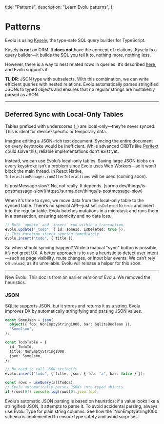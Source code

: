   title: "Patterns",
  description: "Learn Evolu patterns",
};


# Patterns

Evolu is using [Kysely](https://kysely.dev/), the type-safe SQL query builder for TypeScript.

Kysely **is not** an ORM. It **does not** have the concept of relations. Kysely **is** a query builder—it builds the SQL you tell it to, nothing more, nothing less.

However, there is a way to nest related rows in queries. It’s described [here](https://kysely.dev/docs/recipes/relations), and Evolu supports it.

**TL;DR**: JSON type with subselects. With this combination, we can write efficient queries with nested relations. Evolu automatically parses stringified JSONs to typed objects and ensures that no regular strings are mistakenly parsed as JSON.

---

## Deferred Sync with Local-Only Tables

Tables prefixed with underscores (`_`) are local-only—they’re never synced. This is ideal for device-specific or temporary data.

Imagine editing a JSON-rich text document. Syncing the entire document on every keystroke would be inefficient. While advanced CRDTs like [Peritext](https://www.inkandswitch.com/peritext) could solve this, reliable implementations don’t exist yet.

Instead, we can use Evolu’s local-only tables. Saving large JSON blobs on every keystroke isn’t a problem since Evolu uses Web Workers—so it won’t block the main thread. In React Native, `InteractionManager.runAfterInteractions` will be used (coming soon).

<Note>
  Is postMessage slow? No, not really. It depends.
  [surma.dev/things/is-postmessage-slow](https://surma.dev/things/is-postmessage-slow)
</Note>

When it's time to sync, we move data from the local-only table to the synced table. There’s no special API—just set `isDeleted` to `true` and insert into the regular table. Evolu batches mutations in a microtask and runs them in a transaction, ensuring atomicity and no data loss.

```ts
// Both `update` and `insert` run within a transaction.
evolu.update("_todo", { id: someId, isDeleted: true });
// This mutation starts syncing immediately.
evolu.insert("todo", { title });
```

So when should syncing happen? While a manual "sync" button is possible, it’s not great UX. A better approach is to use a heuristic to detect user intent—such as page visibility, route changes, or input blur events. We can’t rely on `unload`, as it’s unreliable. Evolu will release a helper for this soon.

---

<Warn>
  New Evolu: This doc is from an earlier version of Evolu. We removed the
  heuristics.
</Warn>

### JSON

SQLite supports JSON, but it stores and returns it as a string. Evolu improves DX by automatically stringifying and parsing JSON values.

```ts
const SomeJson = json(
  object({ foo: NonEmptyString1000, bar: SqliteBoolean }),
  "SomeJson",
);

const TodoTable = {
  id: TodoId,
  title: NonEmptyString1000,
  json: SomeJson,
};

// No need to call JSON.stringify
evolu.insert("todo", { title, json: { foo: "a", bar: false } });

const rows = useQuery(allTodos);
// Evolu automatically parses JSONs into typed objects.
if (rows[0]) console.log(rows[0].json.foo);
```

<Note>
  Evolu’s automatic JSON parsing is based on heuristics: if a value looks like a
  stringified JSON, it attempts to parse it. To avoid accidental parsing, always
  use Evolu Type for plain string columns. See how the `NonEmptyString1000`
  schema is implemented to ensure type safety and avoid surprises.
</Note>
